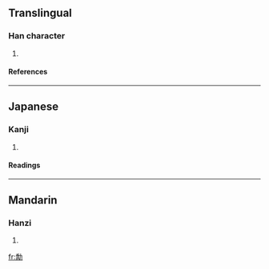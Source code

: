 ==Translingual==
===Han character===
{{Han char|rad=力|as=12|sn=14|four=|canj=竹月大尸 (HBKS), X竹月大尸 (XHBKS)}}
# {{defn|Han}}
====References====
{{Han ref|kx=0149.190|dkj=02442|hdz=10380.120|uh=52EA|ud=21226}}
----
==Japanese==
===Kanji===
{{ja-kanji|grade=|rs=力12}}
# {{defn|Japanese}} 
====Readings====
{{ja-readings|on=[[きゃく]] (kyaku), [[がく]] (gaku)|kun=[[すすむ]] (susumu)}}
----
==Mandarin==
===Hanzi===
{{cmn-hanzi|pin=jué (jue2)|wg=chüeh<sup>2</sup>}}
# {{defn|Mandarin}}

[[fr:勪]]